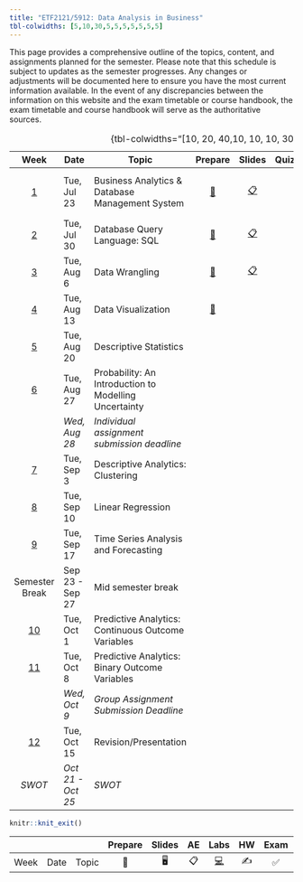```yaml
---
title: "ETF2121/5912: Data Analysis in Business"
tbl-colwidths: [5,10,30,5,5,5,5,5,5,5]
---
```


This page provides a comprehensive outline of the topics, content, and assignments planned for the semester. Please note that this schedule is subject to updates as the semester progresses. Any changes or adjustments will be documented here to ensure you have the most current information available. In the event of any discrepancies between the information on this website and the exam timetable or course handbook, the exam timetable and course handbook will serve as the authoritative sources.

|           Week            | Date              | Topic                                                 |                                          Prepare                                           |                                           Slides                                           |                        Quiz/Assignments                        | Reading                       |
|:---------:|-----------|-----------|:---------:|:---------:|:---------:|-----------|
|  [1](/weeks/week-1.html)  | Tue, Jul 23       | Business Analytics & Database Management System       |                                   [📖](/labs/lab-1.html)                                   | [📋](https://learning.monash.edu/pluginfile.php/3800248/mod_resource/content/1/lec-1.html) | [📝](https://learning.monash.edu/mod/quiz/view.php?id=2893140) | 📕 Camm 1.1, 1.2, 1.3 and 1.5 |
|  [2](/weeks/week-2.html)  | Tue, Jul 30       | Database Query Language: SQL                          | [📖](https://learning.monash.edu/pluginfile.php/3937376/mod_resource/content/2/lab-2.html) | [📋](https://learning.monash.edu/pluginfile.php/3937400/mod_resource/content/1/lec-2.html) | [📝](https://learning.monash.edu/mod/quiz/view.php?id=2893560) | [✍️](/hw/hw-1.html)           |
|  [3](/weeks/week-3.html)  | Tue, Aug 6        | Data Wrangling                                        | [📖](https://learning.monash.edu/pluginfile.php/3977906/mod_resource/content/3/lab-3.html) | [📋](https://learning.monash.edu/pluginfile.php/3977860/mod_resource/content/1/lec-3.html) | [📝](https://learning.monash.edu/mod/quiz/view.php?id=2989083) |                               |
|  [4](/weeks/week-4.html)  | Tue, Aug 13       | Data Visualization                                    | [📖](https://learning.monash.edu/pluginfile.php/4021915/mod_resource/content/1/lab-4.html) |                                                                                            |                                                                | 📕 Camm 3.1, 3.2, 3.6         |
|  [5](/weeks/week-5.html)  | Tue, Aug 20       | Descriptive Statistics                                |                                                                                            |                                                                                            |                                                                |                               |
|  [6](/weeks/week-6.html)  | Tue, Aug 27       | Probability: An Introduction to Modelling Uncertainty |                                                                                            |                                                                                            |                                                                |                               |
|                           | *Wed, Aug 28*     | *Individual assignment submission deadline*           |                                                                                            |                                                                                            |                                                                |                               |
|  [7](/weeks/week-7.html)  | Tue, Sep 3        | Descriptive Analytics: Clustering                     |                                                                                            |                                                                                            |                                                                |                               |
|  [8](/weeks/week-8.html)  | Tue, Sep 10       | Linear Regression                                     |                                                                                            |                                                                                            |                                                                |                               |
|  [9](/weeks/week-9.html)  | Tue, Sep 17       | Time Series Analysis and Forecasting                  |                                                                                            |                                                                                            |                                                                |                               |
|      Semester Break       | Sep 23 - Sep 27   | Mid semester break                                    |                                                                                            |                                                                                            |                                                                |                               |
| [10](/weeks/week-10.html) | Tue, Oct 1        | Predictive Analytics: Continuous Outcome Variables    |                                                                                            |                                                                                            |                                                                |                               |
| [11](/weeks/week-11.html) | Tue, Oct 8        | Predictive Analytics: Binary Outcome Variables        |                                                                                            |                                                                                            |                                                                |                               |
|                           | *Wed, Oct 9*      | *Group Assignment Submission Deadline*                |                                                                                            |                                                                                            |                                                                |                               |
| [12](/weeks/week-12.html) | Tue, Oct 15       | Revision/Presentation                                 |                                                                                            |                                                                                            |                                                                |                               |
|          *SWOT*           | *Oct 21 - Oct 25* | *SWOT*                                                |                                                                                            |                                                                                            |                                                                |                               |

: {tbl-colwidths="\[10, 20, 40,10, 10, 10, 30\]"}

```r

knitr::knit_exit()
```

|      |      |       | Prepare | Slides | AE  |                                                    Labs                                                    | HW  | Exam | Project | Quiz |
|-----|-----|-----|:---:|:---:|:---:|:-------------------------:|:---:|:---:|:---:|:---:|
| Week | Date | Topic |   📖    |   🖥️   | 📋  | [💻](https://sakai.duke.edu/samigo-app/servlet/Login?id=6fa7ebf3-01af-42a6-91ba-3e813d3901221641094171786) | ✍️  |  ✅  |   📂    |  📝  |
